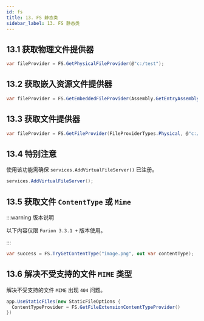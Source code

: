 ```yaml
---
id: fs
title: 13. FS 静态类
sidebar_label: 13. FS 静态类
---
```


## 13.1 获取物理文件提供器

```cs showLineNumbers
var fileProvider = FS.GetPhysicalFileProvider(@"c:/test");
```

## 13.2 获取嵌入资源文件提供器

```cs showLineNumbers
var fileProvider = FS.GetEmbeddedFileProvider(Assembly.GetEntryAssembly());
```

## 13.3 获取文件提供器

```cs showLineNumbers
var fileProvider = FS.GetFileProvider(FileProviderTypes.Physical, @"c:/test");
```

## 13.4 特别注意

使用该功能需确保 `services.AddVirtualFileServer()` 已注册。

```cs showLineNumbers
services.AddVirtualFileServer();
```

## 13.5 获取文件 `ContentType` 或 `Mime`

:::warning 版本说明

以下内容仅限 `Furion 3.3.1 +` 版本使用。

:::

```cs showLineNumbers
var success = FS.TryGetContentType("image.png", out var contentType);  // image/png
```

## 13.6 解决不受支持的文件 `MIME` 类型

解决不受支持的文件 `MIME` 出现 `404` 问题。

```cs showLineNumbers
app.UseStaticFiles(new StaticFileOptions {
  ContentTypeProvider = FS.GetFileExtensionContentTypeProvider()
})
```

